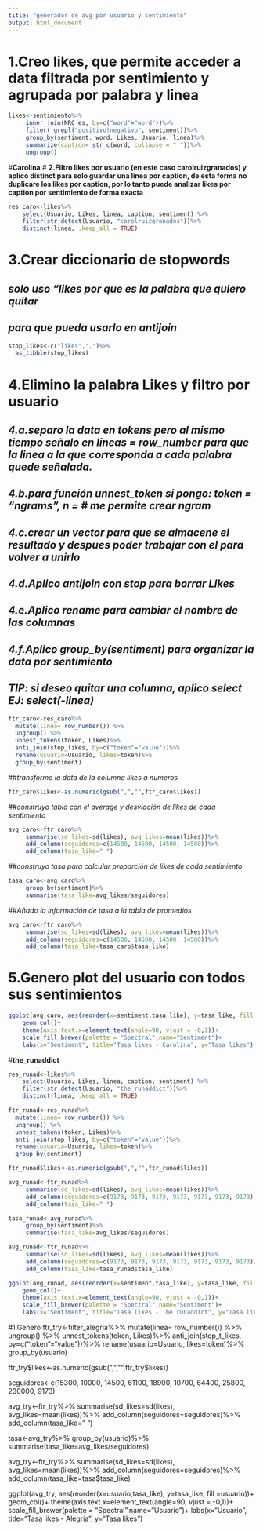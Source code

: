 ```yaml
---
title: "generador de avg por usuario y sentimiento"
output: html_document
---
```


# **1.Creo likes, que permite acceder a data filtrada por sentimiento y agrupada por palabra y linea **
```r
likes<-sentimiento%>%
     inner_join(NRC_es, by=c("word"="word"))%>%
     filter(!grepl("positivo|negativo", sentiment))%>%
     group_by(sentiment, word, Likes, Usuario, linea)%>%
     summarize(caption= str_c(word, collapse = " "))%>%
     ungroup()  
```

#**Carolina**
# **2.Filtro likes por usuario (en este caso carolruizgranados) y aplico distinct para solo guardar una linea por caption, de esta forma no duplicare los likes por caption, por lo tanto puede analizar likes por caption por sentimiento de forma exacta**    
     
```r
res_caro<-likes%>%
    select(Usuario, Likes, linea, caption, sentiment) %>%   
    filter(str_detect(Usuario, "carolruizgranados"))%>%
    distinct(linea, .keep_all = TRUE)
```

# **3.Crear diccionario de stopwords**
## *solo uso "likes por que es la palabra que quiero quitar*
## *para que pueda usarlo en antijoin*

```r
stop_likes<-c("likes",",")%>%
  as_tibble(stop_likes)
```

# **4.Elimino la palabra Likes y filtro por usuario**
## *4.a.separo la data en tokens pero al mismo tiempo señalo en lineas = row_number para que la linea a la que corresponda a cada palabra quede señalada.*

## *4.b.para función unnest_token si pongo: token = "ngrams", n = # me permite crear ngram*

## *4.c.crear un vector para que se almacene el resultado y despues poder trabajar con el para volver a unirlo*

## *4.d.Aplico antijoin con stop para borrar Likes*

## *4.e.Aplico rename para cambiar el nombre de las columnas*

## *4.f.Aplico group_by(sentiment) para organizar la data por sentimiento*

## *TIP: si deseo quitar una columna, aplico select EJ: select(-linea)*

```r
ftr_caro<-res_caro%>%
  mutate(linea= row_number()) %>%
  ungroup() %>%
  unnest_tokens(token, Likes)%>%
  anti_join(stop_likes, by=c("token"="value"))%>%
  rename(usuario=Usuario, likes=token)%>%
  group_by(sentiment)
```

##*transformo la data de la columna likes a numeros* 
```r
ftr_caro$likes<-as.numeric(gsub(",","",ftr_caro$likes))  
```

##*construyo tabla con el average y desviación de likes de cada sentimiento*
```r
avg_caro<-ftr_caro%>%
     summarise(sd_likes=sd(likes), avg_likes=mean(likes))%>%
     add_column(seguidores=c(14500, 14500, 14500, 14500))%>%
     add_column(tasa_like=" ")
```

##*construyo tasa para calcular proporción de likes de cada sentimiento*     
```r
tasa_caro<-avg_caro%>%
     group_by(sentiment)%>%
     summarise(tasa_like=avg_likes/seguidores)
```

##*Añado la información de tasa a la tabla de promedios*      
```r
avg_caro<-ftr_caro%>%
     summarise(sd_likes=sd(likes), avg_likes=mean(likes))%>%
     add_column(seguidores=c(14500, 14500, 14500, 14500))%>%
     add_column(tasa_like=tasa_caro$tasa_like)  
```
     
# **5.Genero plot del usuario con todos sus sentimientos**   
```r
ggplot(avg_caro, aes(reorder(x=sentiment,tasa_like), y=tasa_like, fill =sentiment))+
    geom_col()+
    theme(axis.text.x=element_text(angle=90, vjust = -0,1))+
    scale_fill_brewer(palette = "Spectral",name="Sentiment")+ 
    labs(x="Sentiment", title="Tasa likes - Carolina", y="Tasa likes")
```

#**the_runaddict**
```r
res_runad<-likes%>%
    select(Usuario, Likes, linea, caption, sentiment) %>%   
    filter(str_detect(Usuario, "the_runaddict"))%>%
    distinct(linea, .keep_all = TRUE)
```

```r
ftr_runad<-res_runad%>%
  mutate(linea= row_number()) %>%
  ungroup() %>%
  unnest_tokens(token, Likes)%>%
  anti_join(stop_likes, by=c("token"="value"))%>%
  rename(usuario=Usuario, likes=token)%>%
  group_by(sentiment)
```

```r
ftr_runad$likes<-as.numeric(gsub(",","",ftr_runad$likes))  
```

```r
avg_runad<-ftr_runad%>%
     summarise(sd_likes=sd(likes), avg_likes=mean(likes))%>%
     add_column(seguidores=c(9173, 9173, 9173, 9173, 9173, 9173, 9173))%>%
     add_column(tasa_like=" ")
```

```r
tasa_runad<-avg_runad%>%
     group_by(sentiment)%>%
     summarise(tasa_like=avg_likes/seguidores)
```

```r
avg_runad<-ftr_runad%>%
     summarise(sd_likes=sd(likes), avg_likes=mean(likes))%>%
     add_column(seguidores=c(9173, 9173, 9173, 9173, 9173, 9173, 9173))%>%
     add_column(tasa_like=tasa_runad$tasa_like)  
```
     
```r
ggplot(avg_runad, aes(reorder(x=sentiment,tasa_like), y=tasa_like, fill =sentiment))+
    geom_col()+
    theme(axis.text.x=element_text(angle=90, vjust = -0,1))+
    scale_fill_brewer(palette = "Spectral",name="Sentiment")+ 
    labs(x="Sentiment", title="Tasa likes - The runaddict", y="Tasa likes")
```












#1.Genero 
ftr_try<-filter_alegria%>%
  mutate(linea= row_number()) %>%
  ungroup() %>%
  unnest_tokens(token, Likes)%>%
  anti_join(stop_t_likes, by=c("token"="value"))%>%
  rename(usuario=Usuario, likes=token)%>%
  group_by(usuario)
  
ftr_try$likes<-as.numeric(gsub(",","",ftr_try$likes))  

seguidores<-c(15300, 10000, 14500, 61100, 18900, 10700, 64400, 25800, 230000, 9173)

avg_try<-ftr_try%>%
     summarise(sd_likes=sd(likes), avg_likes=mean(likes))%>%
     add_column(seguidores=seguidores)%>%
     add_column(tasa_like=" ")
     
tasa<-avg_try%>%
     group_by(usuario)%>%
     summarise(tasa_like=avg_likes/seguidores)
     
avg_try<-ftr_try%>%
     summarise(sd_likes=sd(likes), avg_likes=mean(likes))%>%
     add_column(seguidores=seguidores)%>%
     add_column(tasa_like=tasa$tasa_like)
  

ggplot(avg_try, aes(reorder(x=usuario,tasa_like), y=tasa_like, fill =usuario))+
    geom_col()+
    theme(axis.text.x=element_text(angle=90, vjust = -0,1))+
    scale_fill_brewer(palette = "Spectral",name="Usuario")+ 
    labs(x="Usuario", title="Tasa likes - Alegría", y="Tasa likes")
  





